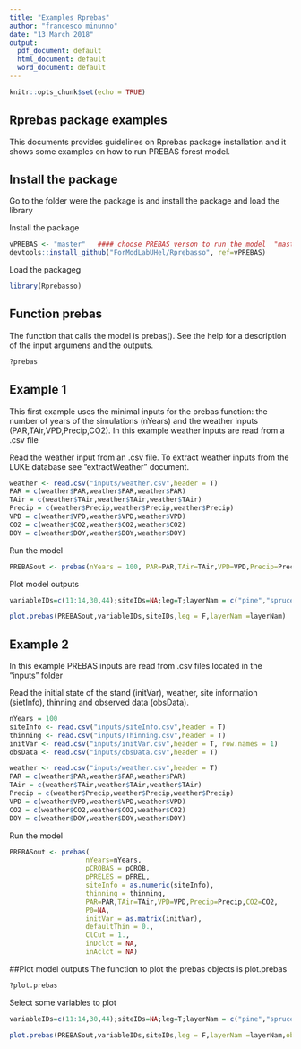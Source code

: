 ```yaml
---
title: "Examples Rprebas"
author: "francesco minunno"
date: "13 March 2018"
output:
  pdf_document: default
  html_document: default
  word_document: default
---
```


```r
knitr::opts_chunk$set(echo = TRUE)
```

## Rprebas package examples

This documents provides guidelines on Rprebas package installation and it shows some examples on how to run PREBAS forest model. 



## Install the package

Go to the folder were the package is and install the package and load the library

Install the package
```r
vPREBAS <- "master"   #### choose PREBAS verson to run the model  "master"  "v0.2.x"
devtools::install_github("ForModLabUHel/Rprebasso", ref=vPREBAS)
```

Load the packageg
```r
library(Rprebasso)
```


## Function prebas

The function that calls the model is prebas(). See the help for a description of the input argumens and the outputs.


```r
?prebas
```

## Example 1

This first example uses the minimal inputs for the prebas function: the number of years of the simulations (nYears) and the weather inputs (PAR,TAir,VPD,Precip,CO2).
In this example weather inputs are read from a .csv file


Read the weather input from an .csv file. To extract weather inputs from the LUKE database see "extractWeather" document.

```r
weather <- read.csv("inputs/weather.csv",header = T)
PAR = c(weather$PAR,weather$PAR,weather$PAR)
TAir = c(weather$TAir,weather$TAir,weather$TAir)
Precip = c(weather$Precip,weather$Precip,weather$Precip)
VPD = c(weather$VPD,weather$VPD,weather$VPD)
CO2 = c(weather$CO2,weather$CO2,weather$CO2)
DOY = c(weather$DOY,weather$DOY,weather$DOY)
```

Run the model
```r
PREBASout <- prebas(nYears = 100, PAR=PAR,TAir=TAir,VPD=VPD,Precip=Precip,CO2=CO2)
```

Plot model outputs
```r

variableIDs=c(11:14,30,44);siteIDs=NA;leg=T;layerNam = c("pine","spruce","birch")

plot.prebas(PREBASout,variableIDs,siteIDs,leg = F,layerNam =layerNam)


```



## Example 2

In this example PREBAS inputs are read from .csv files located in the "inputs" folder

Read the initial state of the stand (initVar), weather, site information (sietInfo), thinning and observed data (obsData).

```r
nYears = 100
siteInfo <- read.csv("inputs/siteInfo.csv",header = T)
thinning <- read.csv("inputs/Thinning.csv",header = T)
initVar <- read.csv("inputs/initVar.csv",header = T, row.names = 1)
obsData <- read.csv("inputs/obsData.csv",header = T)

weather <- read.csv("inputs/weather.csv",header = T)
PAR = c(weather$PAR,weather$PAR,weather$PAR)
TAir = c(weather$TAir,weather$TAir,weather$TAir)
Precip = c(weather$Precip,weather$Precip,weather$Precip)
VPD = c(weather$VPD,weather$VPD,weather$VPD)
CO2 = c(weather$CO2,weather$CO2,weather$CO2)
DOY = c(weather$DOY,weather$DOY,weather$DOY)
```


Run the model
```r
PREBASout <- prebas(
                   nYears=nYears,
                   pCROBAS = pCROB,
                   pPRELES = pPREL,
                   siteInfo = as.numeric(siteInfo),
                   thinning = thinning,
                   PAR=PAR,TAir=TAir,VPD=VPD,Precip=Precip,CO2=CO2,
                   P0=NA,
                   initVar = as.matrix(initVar),
                   defaultThin = 0.,
                   ClCut = 1.,
                   inDclct = NA,
                   inAclct = NA)
```


##Plot model outputs
The function to plot the prebas objects is plot.prebas
```r
?plot.prebas
```


Select some variables to plot 

```r
variableIDs=c(11:14,30,44);siteIDs=NA;leg=T;layerNam = c("pine","spruce","birch")

plot.prebas(PREBASout,variableIDs,siteIDs,leg = F,layerNam =layerNam,obsData = obsData)
```


